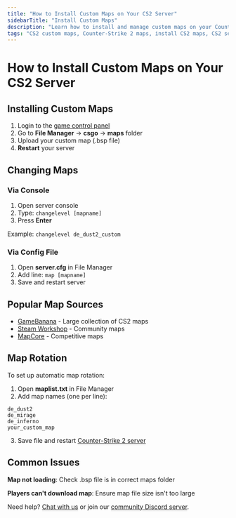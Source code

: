 ```yaml
---
title: "How to Install Custom Maps on Your CS2 Server"
sidebarTitle: "Install Custom Maps"
description: "Learn how to install and manage custom maps on your Counter-Strike 2 server."
tags: "CS2 custom maps, Counter-Strike 2 maps, install CS2 maps, CS2 server maps"
---
```


# How to Install Custom Maps on Your CS2 Server

## Installing Custom Maps

1. Login to the [game control panel](https://game.berrybyte.net)
2. Go to **File Manager** → **csgo** → **maps** folder
3. Upload your custom map (.bsp file)
4. **Restart** your server

## Changing Maps

### Via Console
1. Open server console
2. Type: `changelevel [mapname]`
3. Press **Enter**

Example: `changelevel de_dust2_custom`

### Via Config File
1. Open **server.cfg** in File Manager
2. Add line: `map [mapname]`
3. Save and restart server

## Popular Map Sources

- [GameBanana](https://gamebanana.com/games/343) - Large collection of CS2 maps
- [Steam Workshop](https://steamcommunity.com/app/730/workshop/) - Community maps
- [MapCore](https://www.mapcore.org/) - Competitive maps

## Map Rotation

To set up automatic map rotation:

1. Open **maplist.txt** in File Manager
2. Add map names (one per line):
```
de_dust2
de_mirage
de_inferno
your_custom_map
```
3. Save file and restart [Counter-Strike 2 server](https://berrybyte.net/cs2-server-hosting)

## Common Issues

**Map not loading**: Check .bsp file is in correct maps folder

**Players can't download map**: Ensure map file size isn't too large

Need help? [Chat with us](https://berrybyte.net/contact) or join our [community Discord server](https://discord.com/invite/Pv8DMpXtma).